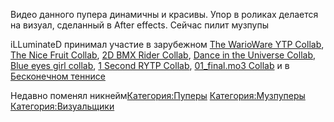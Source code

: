 
{{Инфобокс для пуперов
|title2=iĹĻūminąteD
|другие_ники=ILya_IL242, IL243, зубочистка
|image3=[[Файл:Avatar.png|left]]
|caption3=Пример
|сферы_творчества=RYTP, RYTPMV
|год_начала=2017
|image4=Пример
|caption4=Пример
|имя_фамилия=Илья Вдовин
|дата_рождения=19.10.2004
|место_проживания=Краснодар
|ссылки=
[https://www.youtube.com/channel/UC9fzKq-2uwa69nxSwJ-Yj_Q Основной канал]
[https://www.youtube.com/channel/UC9fzKq-2uwa69nxSwJ-Yj_Q Альт канал]

[https://vk.com/il242 VK]
}}
Видео данного пупера динамичны и красивы. Упор в роликах делается на визуал, сделанный в After effects. Сейчас пилит музпупы

iLLuminateD принимал участие в зарубежном [https://www.youtube.com/watch?v=mf4OkDMtOSg The WarioWare YTP Collab], [https://www.youtube.com/watch?v=YlP9tM0-Kpk The Nice Fruit Collab], [https://www.youtube.com/watch?v=T8MpB8G0DQE 2D BMX Rider Collab], [https://www.youtube.com/watch?v=NUQslgcSf2E Dance in the Universe Collab], [https://www.youtube.com/watch?v=lsqugJOK6tg Blue eyes girl collab], [https://www.youtube.com/watch?v=yRdtVSLu0kE 1 Second RYTP Collab], [https://www.youtube.com/watch?v=9ucxpJCcVdk 01_final.mo3 Collab] и в [https://www.youtube.com/watch?v=RKvO_PU6r5o Бесконечном теннисе]

Недавно поменял никнейм[[Категория:Пуперы]]
[[Категория:Музпуперы]]
[[Категория:Визуальщики]]